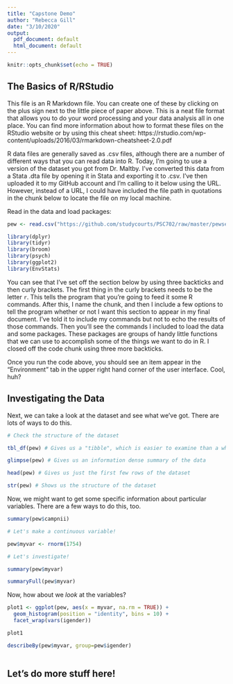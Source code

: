 ```yaml
---
title: "Capstone Demo"
author: "Rebecca Gill"
date: "3/10/2020"
output:
  pdf_document: default
  html_document: default
---
```


```r
knitr::opts_chunk$set(echo = TRUE)
```

## The Basics of R/RStudio

This file is an R Markdown file. You can create one of these by clicking on the plus sign next to the little piece of paper above. This is a neat file format that allows you to do your word processing and your data analysis all in one place. You can find more information about how to format these files on the RStudio website or by using this cheat sheet: https://rstudio.com/wp-content/uploads/2016/03/rmarkdown-cheatsheet-2.0.pdf

R data files are generally saved as .csv files, although there are a number of different ways that you can read data into R. Today, I'm going to use a version of the dataset you got from Dr. Maltby. I've converted this data from a Stata .dta file by opening it in Stata and exporting it to .csv. I've then uploaded it to my GitHub account and I'm calling to it below using the URL. However, instead of a URL, I could have included the file path in quotations in the chunk below to locate the file on my local machine. 

Read in the data and load packages:
```r
pew <- read.csv("https://github.com/studycourts/PSC702/raw/master/pewsept18.csv")

library(dplyr)
library(tidyr)
library(broom)
library(psych)
library(ggplot2)
library(EnvStats)
```

You can see that I've set off the section below by using three backticks and then curly brackets. The first thing in the curly brackets needs to be the letter `r`. This tells the program that you're going to feed it some R commands. After this, I name the chunk, and then I include a few options to tell the program whether or not I want this section to appear in my final document. I've told it to include my commands but not to echo the results of those commands. Then you'll see the commands I included to load the data and some packages. These packages are groups of handy little functions that we can use to accomplish some of the things we want to do in R. I closed off the code chunk using three more backticks.

Once you run the code above, you should see an item appear in the "Environment" tab in the upper right hand corner of the user interface. Cool, huh?

## Investigating the Data

Next, we can take a look at the dataset and see what we've got. There are lots of ways to do this.

```r

# Check the structure of the dataset

tbl_df(pew) # Gives us a "tibble", which is easier to examine than a whole dataframe

glimpse(pew) # Gives us an information dense summary of the data

head(pew) # Gives us just the first few rows of the dataset

str(pew) # Shows us the structure of the dataset

```

Now, we might want to get some specific information about particular variables. There are a few ways to do this, too.

```r

summary(pew$campnii)

# Let's make a continuous variable!

pew$myvar <- rnorm(1754)

# Let's investigate!

summary(pew$myvar)

summaryFull(pew$myvar)

```

Now, how about we *look* at the variables?

```r

plot1 <- ggplot(pew, aes(x = myvar, na.rm = TRUE)) +
  geom_histogram(position = "identity", bins = 10) +
  facet_wrap(vars(igender))

plot1  

```

```r

describeBy(pew$myvar, group=pew$igender)
  
```

## Let's do more stuff here!